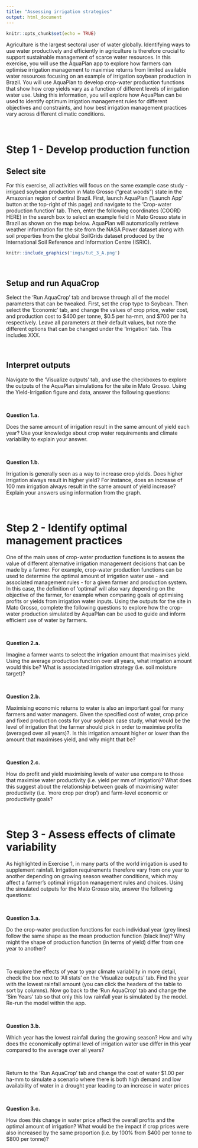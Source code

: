 ```yaml
---
title: "Assessing irrigation strategies"
output: html_document
---
```


```r
knitr::opts_chunk$set(echo = TRUE)
```

Agriculture is the largest sectoral user of water globally. Identifying ways to use water productively and efficiently in agriculture is therefore crucial to support sustainable management of scarce water resources. In this exercise, you will use the AquaPlan app to explore how farmers can optimise irrigation management to maximise returns from limited available water resources focusing on an example of irrigation soybean production in Brazil. You will use AquaPlan to develop crop-water production functions that show how crop yields vary as a function of different levels of irrigation water use. Using this information, you will explore how AquaPlan can be used to identify optimum irrigation management rules for different objectives and constraints, and how best irrigation management practices vary across different climatic conditions.

\

# Step 1 - Develop production function
## Select site
For this exercise, all activities will focus on the same example case study - irrigaed soybean production in Mato Grosso ("great woods") state in the Amazonian region of central Brazil. First, launch AquaPlan ('Launch App' button at the top-right of this page) and navigate to the 'Crop-water production function' tab. Then, enter the following coordinates (COORD HERE) in the search box to select an example field in Mato Grosso state in Brazil as shown on the map below. AquaPlan will automatically retrieve weather information for the site from the NASA Power dataset along with soil properties from the global SoilGrids dataset produced by the International Soil Reference and Information Centre (ISRIC).

```r
knitr::include_graphics('imgs/tut_3_A.png')
```

\

## Setup and run AquaCrop
Select the 'Run AquaCrop' tab and browse through all of the model parameters that can be tweaked. First, set the crop type to Soybean. Then select the 'Economic' tab, and change the values of crop price, water cost, and production cost to \$400 per tonne, $0.5 per ha-mm, and \$700 per ha respectively. Leave all parameters at their default values, but note the different options that can be changed under the 'Irrigation' tab. This includes XXX. 

\

## Interpret outputs
Navigate to the 'Visualize outputs' tab, and use the checkboxes to explore the outputs of the AquaPlan simulations for the site in Mato Grosso. Using the Yield-Irrigation figure and data, answer the following questions:

\

:::: {.whitebox .question data-latex="{question}"}
**Question 1.a.**

Does the same amount of irrigation result in the same amount of yield each year? Use your knowledge about crop water requirements and climate variability to explain your answer.

::::

\

:::: {.whitebox .question data-latex="{question}"}
**Question 1.b.**

Irrigation is generally seen as a way to increase crop yields. Does higher irrigation always result in higher yield? For instance, does an increase of 100 mm irrigation always result in the same amount of yield increase? Explain your answers using information from the graph.

::::

\

# Step 2 - Identify optimal management practices
One of the main uses of crop-water production functions is to assess the value of different alternative irrigation management decisions that can be made by a farmer. For example, crop-water production functions can be used to determine the optimal amount of irrigation water use - and associated management rules - for a given farmer and production system. In this case, the definition of 'optimal' will also vary depending on the objective of the farmer, for example when comparing goals of optimising profits or yields from irrigation water inputs. Using the outputs for the site in Mato Grosso, complete the following questions to explore how the crop-water production simulated by AquaPlan can be used to guide and inform efficient use of water by farmers.

\

:::: {.whitebox .question data-latex="{question}"}
**Question 2.a.**

Imagine a farmer wants to select the irrigation amount that maximises yield. Using the average production function over all years, what irrigation amount would this be? What is associated irrigation strategy (i.e. soil moisture target)? 

::::

\

:::: {.whitebox .question data-latex="{question}"}
**Question 2.b.**

Maximising economic returns to water is also an important goal for many farmers and water managers. Given the specified cost of water, crop price and fixed production costs for your soybean case study, what would be the level of irrigation that the farmer should pick in order to maximise profits (averaged over all years)?. Is this irrigation amount higher or lower than the amount that maximises yield, and why might that be?

::::

\

:::: {.whitebox .question data-latex="{question}"}
**Question 2.c.**

How do profit and yield maximising levels of water use compare to those that maximise water productivity (i.e. yield per mm of irrigation)? What does this suggest about the relationship between goals of maximising water productivity (i.e. 'more crop per drop') and farm-level economic or productivity goals? 
::::

\

# Step 3 - Assess effects of climate variability
As highlighted in Exercise 1, in many parts of the world irrigation is used to supplement rainfall. Irrigation requirements therefore vary from one year to another depending on growing season weather conditions, which may affect a farmer's optimal irrigation management rules and choices. Using the simulated outputs for the Mato Grosso site, answer the following questions:

\

:::: {.whitebox .question data-latex="{question}"}
**Question 3.a.**

Do the crop-water production functions for each individual year (grey lines) follow the same shape as the mean production function (black line)? Why might the shape of production function (in terms of yield) differ from one year to another? 

::::

\

To explore the effects of year to year climate variability in more detail, check the box next to 'All stats' on the 'Visualize outputs' tab. Find the year with the lowest rainfall amount (you can click the headers of the table to sort by columns). Now go back to the 'Run AquaCrop' tab and change the 'Sim Years' tab so that only this low rainfall year is simulated by the model. Re-run the model within the app.

\

:::: {.whitebox .question data-latex="{question}"}
**Question 3.b.**

Which year has the lowest rainfall during the growing season? How and why does the economically optimal level of irrigation water use differ in this year compared to the average over all years?

::::

\

Return to the 'Run AquaCrop' tab and change the cost of water \$1.00 per ha-mm to simulate a scenario where there is both high demand and low availability of water in a drought year leading to an increase in water prices

\

:::: {.whitebox .question data-latex="{question}"}
**Question 3.c.**

How does this change in water price affect the overall profits and the optimal amount of irrigation? What would be the impact if crop prices were also increased by the same proportion (i.e. by 100\% from \$400 per tonne to $800 per tonne)?

::::

